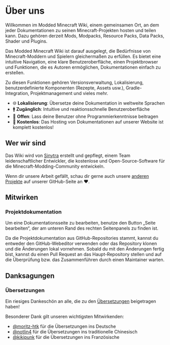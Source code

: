 # Über uns

Willkommen im Modded Minecraft Wiki, einem gemeinsamen Ort, an dem jeder Dokumentationen zu seinen Minecraft-Projekten hosten und teilen kann. Dazu gehören derzeit Mods, Modpacks, Resource Packs, Data Packs, Shader und Plugins.

Das Modded Minecraft Wiki ist darauf ausgelegt, die Bedürfnisse von Minecraft-Moddern und Spielern gleichermaßen zu erfüllen. Es bietet eine intuitive Navigation, eine klare Benutzeroberfläche, einen Projektbrowser und Funktionen, die es Autoren ermöglichen, Dokumentationen einfach zu erstellen.

Zu diesen Funktionen gehören Versionsverwaltung, Lokalisierung, benutzerdefinierte Komponenten (Rezepte, Assets usw.), Gradle-Integration, Projektmanagement und vieles mehr.

- 🌐 **Lokalisierung**: Übersetze deine Dokumentation in weltweite Sprachen
- 🚹 **Zugänglich**: Intuitive und reaktionsschnelle Benutzeroberfläche
- 🤝 **Offen**: Lass deine Benutzer ohne Programmierkenntnisse beitragen
- 💸 **Kostenlos**: Das Hosting von Dokumentationen auf unserer Website ist komplett kostenlos!

## Wer wir sind

Das Wiki wird von [Sinytra](https://github.com/Sinytra) erstellt und gepflegt, einem Team leidenschaftlicher Entwickler, die kostenlose und Open-Source-Software für die Minecraft-Modding-Community entwickeln.

Wenn dir unsere Arbeit gefällt, schau dir gerne auch unsere [anderen Projekte](https://github.com/Sinytra) auf unserer GitHub-Seite an ❤️.

## Mitwirken

### Projektdokumentation

Um eine Dokumentationsseite zu bearbeiten, benutze den Button „Seite bearbeiten“, der am unteren Rand des rechten Seitenpanels zu finden ist.

Da die Projektdokumentation aus GitHub-Repositories stammt, kannst du entweder den GitHub-Webeditor verwenden oder das Repository klonen und die Änderungen lokal vornehmen. Sobald du mit den Änderungen fertig bist, kannst du einen Pull Request an das Haupt-Repository stellen und auf die Überprüfung bzw. das Zusammenführen durch einen Maintainer warten.

## Danksagungen

### Übersetzungen

Ein riesiges Dankeschön an alle, die zu den [Übersetzungen](https://crowdin.com/project/sinytra-wiki) beigetragen haben!

Besonderer Dank gilt unseren wichtigsten Mitwirkenden:

- [@moritz-htk](https://github.com/moritz-htk) für die Übersetzungen ins Deutsche
- [@notlin4](https://github.com/notlin4) für die Übersetzungen ins traditionelle Chinesisch
- [@kikipunk](https://github.com/kikipunk) für die Übersetzungen ins Französische